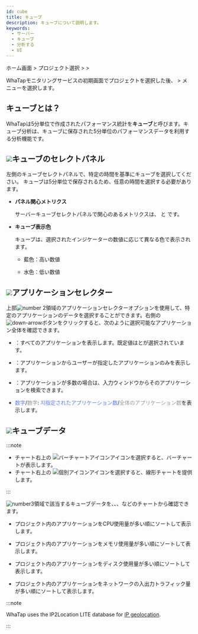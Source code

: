 ```yaml
---
id: cube
title: キューブ
description: キューブについて説明します。
keywords:
  - サーバー
  - キューブ
  - 分析する
  - UI
---
```




ホーム画面 &gt; プロジェクト選択 &gt; <Cmdname sid="side_analysis" className="uitext" /> &gt; <Cmdname sid="side_serverCube" className="uitext" />

WhaTapモニタリングサービスの初期画面でプロジェクトを選択した後、<Cmdname sid="side_analysis" className="uitext" /> &gt; <Cmdname sid="side_serverCube" className="uitext" />メニューを選択します。 

## キューブとは？

WhaTapは5分単位で作成されたパフォーマンス統計を**キューブ**と呼びます。キューブ分析は、キューブに保存された5分単位のパフォーマンスデータを利用する分析機能です。

<ImgLang img='cube.png' desc='キューブ'/>

## ![](/img/number-01.png)キューブのセレクトパネル

左側のキューブセレクトパネルで、特定の時間を基準にキューブを選択してください。 キューブは5分単位で保存されるため、任意の時間を選択する必要があります。 

- **パネル関心メトリクス**

  サーバーキューブセレクトパネルで関心のあるメトリクスは、 <Cmdname sid="cpu" className="uitext" />と <Cmdname sid="memory" className="uitext" />です。

- **キューブ表示色**

  キューブは、選択されたインジケーターの数値に応じて異なる色で表示されます。

  - <span class='highfg'>藍色</span>：<span class='highfg'>高い数値</span>

  - <span class='lowfg'> 水色</span>：<span class='lowfg'>低い数値</span>

## ![](/img/number-02.png)アプリケーションセレクター

上部![number 2](/img/number-02.png)領域のアプリケーションセレクターオプションを使用して、特定のアプリケーションのデータを選択することができます。右側の![down-arrow](/img/down-arrow.svg)ボタンをクリックすると、次のように選択可能なアプリケーション全体を確認できます。 

<ImgLang img='cube-select-app.png' desc='キューブ選択アプリケーション'/>

- <Cmdname sid="select_all" className="uitext" />：すべてのアプリケーションを表示します。既定値は<Cmdname sid="select_all" className="uitext" />と<Cmdname sid="oid_active" className="uitext" />が選択されています。

- <Cmdname sid="checked_only" className="uitext" />：アプリケーションからユーザーが指定したアプリケーションのみを表示します。

- <Cmdname sid="search" className="uitext" />：アプリケーションが多数の場合は、入力ウィンドウからそのアプリケーションを検索できます。

- <font color='5B7DEC'>数字</font>/<font color='979797'>数字</font>: <font color='5B7DEC'>지指定されたアプリケーション数</font>/<font color='979797'>全体のアプリケーション数</font>を表示します。

## ![](/img/number-03.png)キューブデータ

:::note

- チャート右上の ![バーチャートアイコン](/img/ic-dashboard-bar-chart.svg)アイコンを選択すると、バーチャートが表示します。 
- チャート右上の ![個別アイコン](/img/ic-multiline-chart.svg)アイコンを選択すると、線形チャートを提供します。

:::

![number3](/img/number-03.png)領域で該当するキューブデータを<Cmdname sid="cpu" className="uitext" />、<Cmdname sid="memory" className="uitext" />、<Cmdname sid="disk" className="uitext" />、<Cmdname sid="network" className="uitext" />などのチャートから確認できます。

- <Cmdname sid="cpu" className="uitext" />

  プロジェクト内のアプリケーションをCPU使用量が多い順にソートして表示します。 

- <Cmdname sid="memory" className="uitext" />

  プロジェクト内のアプリケーションをメモリ使用量が多い順にソートして表示します。

- <Cmdname sid="disk" className="uitext" />

  プロジェクト内のアプリケーションをディスク使用量が多い順にソートして表示します。

- <Cmdname sid="network" className="uitext" />

  プロジェクト内のアプリケーションをネットワークの入出力トラフィック量が多い順にソートして表示します。

:::note

WhaTap uses the IP2Location LITE database for [IP geolocation](https://lite.ip2location.com).

:::
